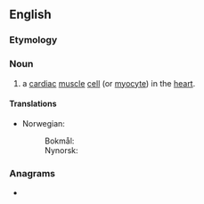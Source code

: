 ==English==

===Etymology===
{{prefix|cardio|myocyte|lang=en}}

===Noun===
{{en-noun}}
{{wikipedia}}

# a [[cardiac]] [[muscle]] [[cell]] (or [[myocyte]]) in the [[heart]].

====Translations====
{{trans-top|cardiac muscle cell}}
* Norwegian:
*: Bokmål: {{t+|nb|hjertemuskelcelle|f}}
*: Nynorsk: {{t|nn|hjartemuskelcelle|f}}
{{trans-mid}}
{{trans-bottom}}

===Anagrams===
* {{anagrams|en|myocardiocyte}}